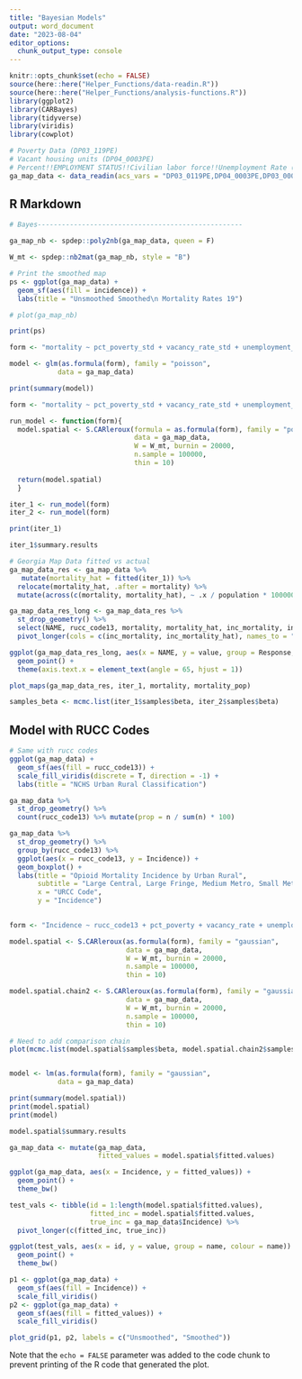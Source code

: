 ```yaml
---
title: "Bayesian Models"
output: word_document
date: "2023-08-04"
editor_options: 
  chunk_output_type: console
---
```


```r
knitr::opts_chunk$set(echo = FALSE)
source(here::here("Helper_Functions/data-readin.R"))
source(here::here("Helper_Functions/analysis-functions.R"))
library(ggplot2)
library(CARBayes)
library(tidyverse)
library(viridis)
library(cowplot)

# Poverty Data (DP03_119PE)
# Vacant housing units (DP04_0003PE)
# Percent!!EMPLOYMENT STATUS!!Civilian labor force!!Unemployment Rate (DP03_0009PE)
ga_map_data <- data_readin(acs_vars = "DP03_0119PE,DP04_0003PE,DP03_0009PE", acs_yr = 2019)
```

## R Markdown

```r
# Bayes---------------------------------------------------

ga_map_nb <- spdep::poly2nb(ga_map_data, queen = F)

W_mt <- spdep::nb2mat(ga_map_nb, style = "B")

# Print the smoothed map
ps <- ggplot(ga_map_data) + 
  geom_sf(aes(fill = incidence)) +
  labs(title = "Unsmoothed Smoothed\n Mortality Rates 19")

# plot(ga_map_nb)

print(ps)
```


```r

form <- "mortality ~ pct_poverty_std + vacancy_rate_std + unemployment_rate_std + offset(log(population))"

model <- glm(as.formula(form), family = "poisson",
            data = ga_map_data)

print(summary(model))

```


```r

form <- "mortality ~ pct_poverty_std + vacancy_rate_std + unemployment_rate_std + offset(log(population))"

run_model <- function(form){
  model.spatial <- S.CARleroux(formula = as.formula(form), family = "poisson",
                               data = ga_map_data,
                               W = W_mt, burnin = 20000,
                               n.sample = 100000,
                               thin = 10)
  
  return(model.spatial)
  }

iter_1 <- run_model(form)
iter_2 <- run_model(form)

print(iter_1)

iter_1$summary.results


```


```r

# Georgia Map Data fitted vs actual
ga_map_data_res <- ga_map_data %>% 
   mutate(mortality_hat = fitted(iter_1)) %>% 
  relocate(mortality_hat, .after = mortality) %>% 
  mutate(across(c(mortality, mortality_hat), ~ .x / population * 100000, .names = "inc_{.col}"))

ga_map_data_res_long <- ga_map_data_res %>% 
  st_drop_geometry() %>% 
  select(NAME, rucc_code13, mortality, mortality_hat, inc_mortality, inc_mortality_hat, population, pct_poverty_std:unemployment_rate_std) %>% 
  pivot_longer(cols = c(inc_mortality, inc_mortality_hat), names_to = "Response")

ggplot(ga_map_data_res_long, aes(x = NAME, y = value, group = Response, colour = Response)) +
  geom_point() +
  theme(axis.text.x = element_text(angle = 65, hjust = 1))

```



```r

plot_maps(ga_map_data_res, iter_1, mortality, mortality_pop)

```

```r

samples_beta <- mcmc.list(iter_1$samples$beta, iter_2$samples$beta)

```


## Model with RUCC Codes

```r

# Same with rucc codes
ggplot(ga_map_data) +
  geom_sf(aes(fill = rucc_code13)) +
  scale_fill_viridis(discrete = T, direction = -1) +
  labs(title = "NCHS Urban Rural Classification")

ga_map_data %>% 
  st_drop_geometry() %>% 
  count(rucc_code13) %>% mutate(prop = n / sum(n) * 100)

ga_map_data %>% 
  st_drop_geometry() %>% 
  group_by(rucc_code13) %>% 
  ggplot(aes(x = rucc_code13, y = Incidence)) +
  geom_boxplot() +
  labs(title = "Opioid Mortality Incidence by Urban Rural",
       subtitle = "Large Central, Large Fringe, Medium Metro, Small Metro, Micrro, Non-Core",
       x = "URCC Code",
       y = "Incidence")
  

form <- "Incidence ~ rucc_code13 + pct_poverty + vacancy_rate + unemployment_rate+ offset(Population)"

model.spatial <- S.CARleroux(as.formula(form), family = "gaussian",
                             data = ga_map_data,
                             W = W_mt, burnin = 20000,
                             n.sample = 100000,
                             thin = 10)

model.spatial.chain2 <- S.CARleroux(as.formula(form), family = "gaussian",
                             data = ga_map_data,
                             W = W_mt, burnin = 20000,
                             n.sample = 100000,
                             thin = 10)

# Need to add comparison chain
plot(mcmc.list(model.spatial$samples$beta, model.spatial.chain2$samples$beta)[,2:3])


model <- lm(as.formula(form), family = "gaussian",
            data = ga_map_data)

print(summary(model.spatial))
print(model.spatial)
print(model)

model.spatial$summary.results

ga_map_data <- mutate(ga_map_data,
                      fitted_values = model.spatial$fitted.values)

ggplot(ga_map_data, aes(x = Incidence, y = fitted_values)) +
  geom_point() +
  theme_bw()

test_vals <- tibble(id = 1:length(model.spatial$fitted.values), 
                    fitted_inc = model.spatial$fitted.values,
                    true_inc = ga_map_data$Incidence) %>% 
  pivot_longer(c(fitted_inc, true_inc))

ggplot(test_vals, aes(x = id, y = value, group = name, colour = name)) +
  geom_point() +
  theme_bw()

p1 <- ggplot(ga_map_data) +
  geom_sf(aes(fill = Incidence)) +
  scale_fill_viridis()
p2 <- ggplot(ga_map_data) +
  geom_sf(aes(fill = fitted_values)) +
  scale_fill_viridis() 

plot_grid(p1, p2, labels = c("Unsmoothed", "Smoothed"))

```

Note that the `echo = FALSE` parameter was added to the code chunk to prevent printing of the R code that generated the plot.
